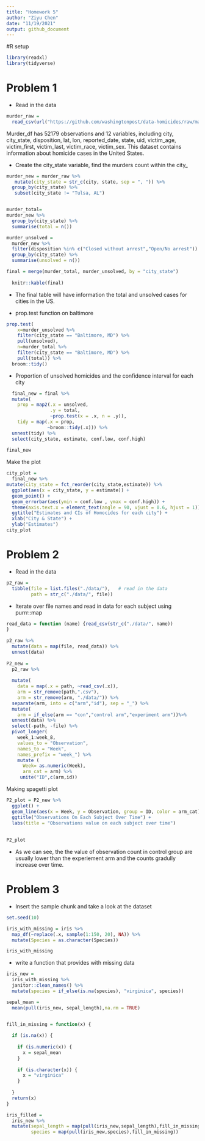 ```yaml
---
title: "Homework 5"
author: "Ziyu Chen"
date: "11/19/2021"
output: github_document
---
```

#R setup
```r
library(readxl)
library(tidyverse)
```


# Problem 1 

* Read in the data
```r
murder_raw = 
  read_csv(url("https://github.com/washingtonpost/data-homicides/raw/master/homicide-data.csv")) 
```

Murder_df has 52179 observations and 12 variables, including city, city_state, disposition, lat, lon, reported_date, state, uid, victim_age, victim_first, victim_last, victim_race, victim_sex. This dataset contains information about homicide cases in the United States. 

* Create the city_state variable,  find the murders count within the city_
```r
murder_new = murder_raw %>%
   mutate(city_state = str_c(city, state, sep = ", ")) %>%
  group_by(city_state) %>%
   subset(city_state != "Tulsa, AL")


murder_total=
murder_new %>%
  group_by(city_state) %>%
  summarise(total = n())

murder_unsolved =
  murder_new %>%
  filter(disposition %in% c("Closed without arrest","Open/No arrest")) %>%
  group_by(city_state) %>%
  summarise(unsolved = n())

final = merge(murder_total, murder_unsolved, by = "city_state")
  
  knitr::kable(final)

```

* The final table will have information the total and unsolved cases for cities in the US.


* prop.test function on baltimore

```r
prop.test(
    x=murder_unsolved %>% 
    filter(city_state == "Baltimore, MD") %>%
    pull(unsolved),
    n=murder_total %>%
    filter(city_state == "Baltimore, MD") %>%
    pull(total)) %>%
  broom::tidy()                


```

* Proportion of unsolved homicides and the confidence interval for each city
```r
  final_new = final %>%
  mutate(
    prop = map2(.x = unsolved,               
                .y = total, 
                ~prop.test(x = .x, n = .y)),
    tidy = map(.x = prop,           
               ~broom::tidy(.x))) %>%             
  unnest(tidy) %>%                                       
  select(city_state, estimate, conf.low, conf.high)
  
final_new

```

Make the plot

```r
city_plot = 
  final_new %>%
mutate(city_state = fct_reorder(city_state,estimate)) %>%                
  ggplot(aes(x = city_state, y = estimate)) +
  geom_point() + 
  geom_errorbar(aes(ymin = conf.low , ymax = conf.high)) +
  theme(axis.text.x = element_text(angle = 90, vjust = 0.6, hjust = 1)) +
  ggtitle("Estimates and CIs of Homocides for each city") +
  xlab("City & State") +
  ylab("Estimates") 
city_plot
```


# Problem 2

* Read in the data

```r
p2_raw = 
  tibble(file = list.files("./data/"),   # read in the data
         path = str_c("./data/", file)) 
```

* Iterate over file names and read in data for each subject using purrr::map 

```r
read_data = function (name) {read_csv(str_c("./data/", name))
}
  
p2_raw %>% 
  mutate(data = map(file, read_data)) %>%
  unnest(data)
  
P2_new =
  p2_raw %>%
  
  mutate(
    data = map(.x = path, ~read_csv(.x)),
    arm = str_remove(path,".csv"),
    arm = str_remove(arm, "./data/")) %>%
  separate(arm, into = c("arm","id"), sep = "_") %>%
  mutate(
    arm = if_else(arm == "con","control arm","experiment arm"))%>%       #creating the categories for treatment arm
  unnest(data) %>%
  select(-path, -file) %>%
  pivot_longer(
    week_1:week_8,
    values_to = "Observation",
    names_to = "Week",
    names_prefix = "week_") %>%
    mutate (
      Week= as.numeric(Week),
      arm_cat = arm) %>%
     unite("ID",c(arm,id)) 


```


Making spagetti plot
```r
P2_plot = P2_new %>%
  ggplot() +
  geom_line(aes(x = Week, y = Observation, group = ID, color = arm_cat)) +
  ggtitle("Observations On Each Subject Over Time") +
  labs(title = "Observations value on each subject over time")
    
  
P2_plot


```

* As we can see, the the value of observation count in control group 
are usually lower than the experiement arm and the counts gradully increase over time. 

# Problem 3

* Insert the sample chunk and take a look at the dataset
```r
set.seed(10)

iris_with_missing = iris %>% 
  map_df(~replace(.x, sample(1:150, 20), NA)) %>%
  mutate(Species = as.character(Species)) 

iris_with_missing
```
* write a function that provides with missing data

```r
iris_new = 
  iris_with_missing %>%
  janitor::clean_names() %>%
  mutate(species = if_else(is.na(species), "virginica", species))

sepal_mean =
  mean(pull(iris_new, sepal_length),na.rm = TRUE)


fill_in_missing = function(x) {
  
  if (is.na(x)) {
  
    if (is.numeric(x)) {
      x = sepal_mean
    }
  
    if (is.character(x)) {
      x = "virginica"
    }
  
  }
  return(x)
}
```


```r
iris_filled =
  iris_new %>%
  mutate(sepal_length = map(pull(iris_new,sepal_length),fill_in_missing),
         species = map(pull(iris_new,species),fill_in_missing))

```

